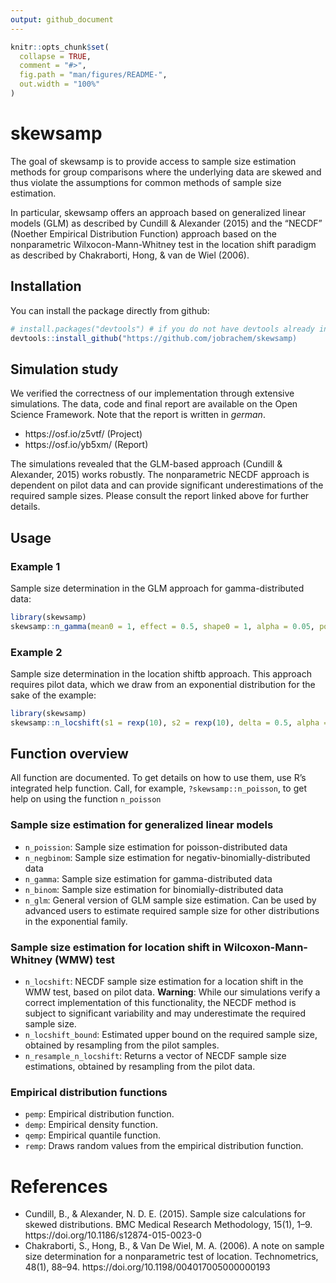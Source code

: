 ```yaml
---
output: github_document
---
```


<!-- README.md is generated from README.Rmd. Please edit that file -->

```r
knitr::opts_chunk$set(
  collapse = TRUE,
  comment = "#>",
  fig.path = "man/figures/README-",
  out.width = "100%"
)
```

# skewsamp

<!-- badges: start -->
<!-- badges: end -->

The goal of skewsamp is to provide access to sample size estimation
methods for group comparisons where the underlying data are skewed and
thus violate the assumptions for common methods of sample size estimation. 

In particular, skewsamp offers an approach based on generalized linear
models (GLM) as described by Cundill & Alexander (2015) and the "NECDF" 
(Noether Empirical Distribution Function) approach
based on the nonparametric Wilxocon-Mann-Whitney test in the location 
shift paradigm as described by Chakraborti, Hong, & van de Wiel (2006).

## Installation

You can install the package directly from github:

``` r
# install.packages("devtools") # if you do not have devtools already installed, you need it for the installation
devtools::install_github("https://github.com/jobrachem/skewsamp)
```

## Simulation study

We verified the correctness of our implementation through extensive 
simulations. The data, code and final report are available on the
Open Science Framework. Note that the report is written in *german*. 

- https://osf.io/z5vtf/ (Project)
- https://osf.io/yb5xm/ (Report)

The simulations revealed that the GLM-based approach (Cundill & Alexander, 2015) 
works robustly. The nonparametric NECDF approach is dependent on pilot
data and can provide significant underestimations of the required sample
sizes. Please consult the report linked above for further details.

## Usage

### Example 1

Sample size determination in the GLM approach for gamma-distributed
data:

```r
library(skewsamp)
skewsamp::n_gamma(mean0 = 1, effect = 0.5, shape0 = 1, alpha = 0.05, power = 0.9)
```

### Example 2

Sample size determination in the location shiftb approach. This approach
requires pilot data, which we draw from an exponential distribution for
the sake of the example:

```r
library(skewsamp)
skewsamp::n_locshift(s1 = rexp(10), s2 = rexp(10), delta = 0.5, alpha = 0.05, power = 0.9)
```

## Function overview

All function are documented. To get details on how to use them, use R's integrated help function. Call, for example, `?skewsamp::n_poisson`, to get help on using the function `n_poisson`

### Sample size estimation for generalized linear models

- `n_poission`: Sample size estimation for poisson-distributed data
- `n_negbinom`: Sample size estimation for negativ-binomially-distributed data
- `n_gamma`: Sample size estimation for gamma-distributed data
- `n_binom`: Sample size estimation for binomially-distributed data
- `n_glm`: General version of GLM sample size estimation. Can be used by 
  advanced users to estimate required sample size for other distributions
  in the exponential family.

### Sample size estimation for location shift in Wilcoxon-Mann-Whitney (WMW) test

- `n_locshift`: NECDF sample size estimation for a location shift in the WMW test, based on pilot data. **Warning**: While our simulations verify a correct implementation of this functionality, the NECDF method is subject to significant variability and may underestimate the required sample size.
- `n_locshift_bound`: Estimated upper bound on the required sample size, obtained by resampling from the pilot samples.
- `n_resample_n_locshift`: Returns a vector of NECDF sample size estimations, obtained by resampling from the pilot data.

### Empirical distribution functions

- `pemp`: Empirical distribution function.
- `demp`: Empirical density function.
- `qemp`: Empirical quantile function.
- `remp`: Draws random values from the empirical distribution function.

# References

- Cundill, B., & Alexander, N. D. E. (2015). Sample size calculations for skewed distributions. BMC Medical Research Methodology, 15(1), 1–9. https://doi.org/10.1186/s12874-015-0023-0
- Chakraborti, S., Hong, B., & Van De Wiel, M. A. (2006). A note on sample size determination for a nonparametric test of location. Technometrics, 48(1), 88–94. https://doi.org/10.1198/004017005000000193
